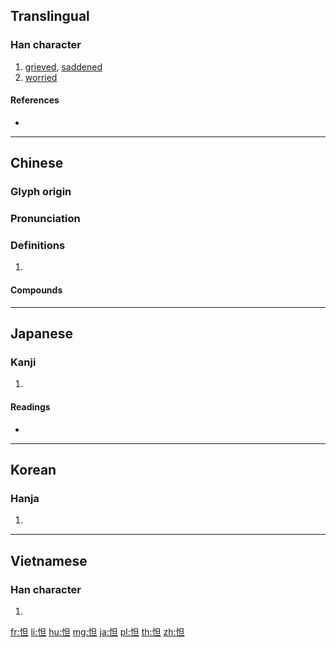 {{character info/new}}
==Translingual==

===Han character===
{{Han char|rn=61|rad=心|as=05|sn=8|four=96010|canj=PAM|ids=⿰忄旦}}

# [[grieved]], [[saddened]]
# [[worried]]

====References====
* {{Han ref|kx=0380.260|dkj=10458|dj=0709.030|hdz=42284.120|uh=601B|ud=24603|bh=A9CD|bd=43469}}

----

==Chinese==
{{zh-forms}}

===Glyph origin===
{{Han etym}}

===Pronunciation===
{{zh-pron
|m=dá
|c=daat3
|mc=y
|oc=y
|cat=
}}

===Definitions===
{{zh-hanzi}}

# {{rfdef|zh}}

====Compounds====
{{zh-der|惻怛之心|惻怛|慘怛|怛突|忉怛|怛怛|怛吒|怛化|怛傷|怛然失色|惙怛|怛然|疾痛慘怛}}

----

==Japanese==

===Kanji===
{{ja-kanji|grade=|rs=心05}}

# {{defn|lang=ja|sort=心05}}

====Readings====
* {{ja-readings|on=[[だつ]] (datsu), [[たつ]] (tatsu)|kun=[[いたむ]] (itamu)}}

----

==Korean==

===Hanja===
{{ko-hanja|hangeul=달|eumhun=|rv=dal|mr=tal|y=tal}}

# {{defn|lang=ko|sort=心05}}

----

==Vietnamese==

===Han character===
{{vi-readings|rs=心05|hanviet=đắn}}

# {{defn|lang=vi|sort=心05}}

[[fr:怛]]
[[li:怛]]
[[hu:怛]]
[[mg:怛]]
[[ja:怛]]
[[pl:怛]]
[[th:怛]]
[[zh:怛]]
